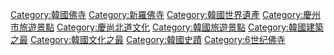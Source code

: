 [[Category:韓國佛寺|Category:韓國佛寺]]
[[Category:新羅佛寺|Category:新羅佛寺]]
[[Category:韓國世界遺產|Category:韓國世界遺產]]
[[Category:慶州市旅遊景點|Category:慶州市旅遊景點]]
[[Category:慶尚北道文化|Category:慶尚北道文化]]
[[Category:韓國旅遊景點|Category:韓國旅遊景點]]
[[Category:韓國建築之最|Category:韓國建築之最]]
[[Category:韓國文化之最|Category:韓國文化之最]]
[[Category:韓國史蹟|Category:韓國史蹟]]
[[Category:6世纪佛寺|Category:6世纪佛寺]]